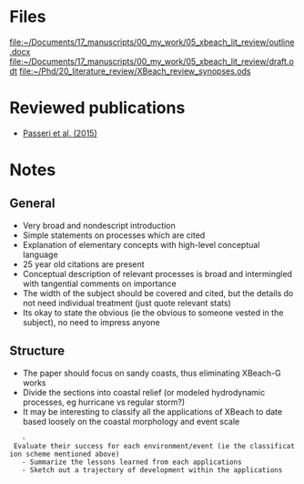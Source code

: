 = Files =
[[file:~/Documents/17_manuscripts/00_my_work/05_xbeach_lit_review/outline.docx]]
[[file:~/Documents/17_manuscripts/00_my_work/05_xbeach_lit_review/draft.odt]]
[[file:~/Phd/20_literature_review/XBeach_review_synopses.ods]]

= Reviewed publications =
* [[Passeri et al. (2015)]]

= Notes =
== General ==
* Very broad and nondescript introduction
* Simple statements on processes which are cited
* Explanation of elementary concepts with high-level conceptual language
* 25 year old citations are present
* Conceptual description of relevant processes is broad and intermingled with tangential comments on importance
* The width of the subject should be covered and cited, but the details do not need individual treatment (just quote relevant stats)
* Its okay to state the obvious (ie the obvious to someone vested in the subject), no need to impress anyone

== Structure ==
* The paper should focus on sandy coasts, thus eliminating XBeach-G works
* Divide the sections into coastal relief (or modeled hydrodynamic processes, eg hurricane vs regular storm?)
* It may be interesting to classify all the applications of XBeach to date based loosely on the coastal morphology and event scale
	- Evaluate their success for each environment/event (ie the classification scheme mentioned above)
	- Summarize the lessons learned from each applications
	- Sketch out a trajectory of development within the applications
